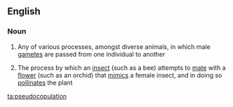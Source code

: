 ==English==

===Noun===
{{wikipedia}}
{{en-noun|-}}

# {{context|biology}} Any of various processes, amongst diverse animals, in which male [[gamete]]s are passed from one individual to another
# {{context|biology}} The process by which an [[insect]] (such as a bee) attempts to [[mate]] with a [[flower]] (such as an orchid) that [[mimic]]s a female insect, and in doing so [[pollinate]]s the plant

[[ta:pseudocopulation]]